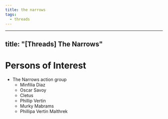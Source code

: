 ```yaml
---
title: the narrows
tags:
  - threads
---
```


---
title: "[Threads] The Narrows"
---

# Persons of Interest

- The Narrows action group
  - Minfilia Diaz
  - Oscar Savoy
  - Cletus
  - Phillip Vertin
  - Murky Mabrams
  - Phillipa Vertin Malthrek

